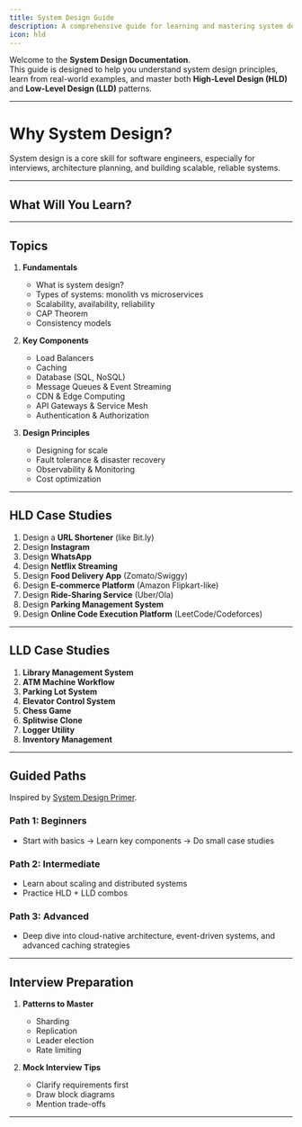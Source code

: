 ```yaml
---
title: System Design Guide
description: A comprehensive guide for learning and mastering system design concepts, HLD and LLD case studies.
icon: hld
---
```


Welcome to the **System Design Documentation**.  
This guide is designed to help you understand system design principles, learn from real-world examples, and master both **High-Level Design (HLD)** and **Low-Level Design (LLD)** patterns.

---

# Why System Design?

System design is a core skill for software engineers, especially for interviews, architecture planning, and building scalable, reliable systems.

---

## What Will You Learn?

<Cards>
  <Card title="HLD Case Studies" href="/sd/case-studies" />
  <Card title="System components" href="/sd/system-components" />
</Cards>

---

## Topics

1. **Fundamentals**
   - What is system design?
   - Types of systems: monolith vs microservices
   - Scalability, availability, reliability
   - CAP Theorem
   - Consistency models

2. **Key Components**
   - Load Balancers
   - Caching
   - Database (SQL, NoSQL)
   - Message Queues & Event Streaming
   - CDN & Edge Computing
   - API Gateways & Service Mesh
   - Authentication & Authorization

3. **Design Principles**
   - Designing for scale
   - Fault tolerance & disaster recovery
   - Observability & Monitoring
   - Cost optimization

---

## HLD Case Studies

1. Design a **URL Shortener** (like Bit.ly)
2. Design **Instagram**
3. Design **WhatsApp**
4. Design **Netflix Streaming**
5. Design **Food Delivery App** (Zomato/Swiggy)
6. Design **E-commerce Platform** (Amazon Flipkart-like)
7. Design **Ride-Sharing Service** (Uber/Ola)
8. Design **Parking Management System**
9. Design **Online Code Execution Platform** (LeetCode/Codeforces)

---

## LLD Case Studies

1. **Library Management System**
2. **ATM Machine Workflow**
3. **Parking Lot System**
4. **Elevator Control System**
5. **Chess Game**
6. **Splitwise Clone**
7. **Logger Utility**
8. **Inventory Management**

---

## Guided Paths

Inspired by [System Design Primer](https://github.com/donnemartin/system-design-primer).

### Path 1: Beginners
- Start with basics → Learn key components → Do small case studies

### Path 2: Intermediate
- Learn about scaling and distributed systems
- Practice HLD + LLD combos

### Path 3: Advanced
- Deep dive into cloud-native architecture, event-driven systems, and advanced caching strategies

---

## Interview Preparation

1. **Patterns to Master**
   - Sharding
   - Replication
   - Leader election
   - Rate limiting

2. **Mock Interview Tips**
   - Clarify requirements first
   - Draw block diagrams
   - Mention trade-offs

---
